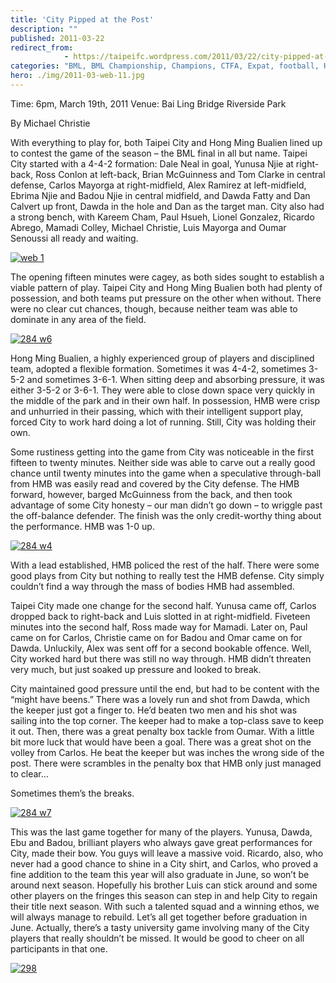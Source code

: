 ```yaml
---
title: 'City Pipped at the Post'
description: ""
published: 2011-03-22
redirect_from: 
            - https://taipeifc.wordpress.com/2011/03/22/city-pipped-at-the-post/
categories: "BML, BML Championship, Champions, CTFA, Expat, football, Hong Min Bulien, soccer, Taipei, Taipei City FC, taipei football, Taiwan, taiwan football, taiwan soccer, vs. Hong Min Bulien"
hero: ./img/2011-03-web-11.jpg
---
```

Time: 6pm, March 19th, 2011 Venue: Bai Ling Bridge Riverside Park

By Michael Christie

With everything to play for, both Taipei City and Hong Ming Bualien lined up to contest the game of the season – the BML final in all but name. Taipei City started with a 4-4-2 formation: Dale Neal in goal, Yunusa Njie at right-back, Ross Conlon at left-back, Brian McGuinness and Tom Clarke in central defense, Carlos Mayorga at right-midfield, Alex Ramirez at left-midfield, Ebrima Njie and Badou Njie in central midfield, and Dawda Fatty and Dan Calvert up front, Dawda in the hole and Dan as the target man. City also had a strong bench, with Kareem Cham, Paul Hsueh, Lionel Gonzalez, Ricardo Abrego, Mamadi Colley, Michael Christie, Luis Mayorga and Oumar Senoussi all ready and waiting.

[![](http://taipeifc.files.wordpress.com/2011/03/web-11.jpg "web 1")](./img/2011-03-web-11.jpg)

The opening fifteen minutes were cagey, as both sides sought to establish a viable pattern of play. Taipei City and Hong Ming Bualien both had plenty of possession, and both teams put pressure on the other when without. There were no clear cut chances, though, because neither team was able to dominate in any area of the field.

[![](http://taipeifc.files.wordpress.com/2011/03/284-w6.jpg "284 w6")](./img/2011-03-284-w6.jpg)

Hong Ming Bualien, a highly experienced group of players and disciplined team, adopted a flexible formation. Sometimes it was 4-4-2, sometimes 3-5-2 and sometimes 3-6-1. When sitting deep and absorbing pressure, it was either 3-5-2 or 3-6-1. They were able to close down space very quickly in the middle of the park and in their own half. In possession, HMB were crisp and unhurried in their passing, which with their intelligent support play, forced City to work hard doing a lot of running. Still, City was holding their own.

Some rustiness getting into the game from City was noticeable in the first fifteen to twenty minutes. Neither side was able to carve out a really good chance until twenty minutes into the game when a speculative through-ball from HMB was easily read and covered by the City defense. The HMB forward, however, barged McGuinness from the back, and then took advantage of some City honesty – our man didn’t go down – to wriggle past the off-balance defender. The finish was the only credit-worthy thing about the performance. HMB was 1-0 up.

[![](http://taipeifc.files.wordpress.com/2011/03/284-w4.jpg "284 w4")](./img/2011-03-284-w4.jpg)

With a lead established, HMB policed the rest of the half. There were some good plays from City but nothing to really test the HMB defense. City simply couldn’t find a way through the mass of bodies HMB had assembled.

Taipei City made one change for the second half. Yunusa came off, Carlos dropped back to right-back and Luis slotted in at right-midfield. Fiveteen minutes into the second half, Ross made way for Mamadi. Later on, Paul came on for Carlos, Christie came on for Badou and Omar came on for Dawda. Unluckily, Alex was sent off for a second bookable offence. Well, City worked hard but there was still no way through. HMB didn’t threaten very much, but just soaked up pressure and looked to break.

City maintained good pressure until the end, but had to be content with the “might have beens.” There was a lovely run and shot from Dawda, which the keeper just got a finger to. He’d beaten two men and his shot was sailing into the top corner. The keeper had to make a top-class save to keep it out. Then, there was a great penalty box tackle from Oumar. With a little bit more luck that would have been a goal. There was a great shot on the volley from Carlos. He beat the keeper but was inches the wrong side of the post. There were scrambles in the penalty box that HMB only just managed to clear…

Sometimes them’s the breaks.

[![](http://taipeifc.files.wordpress.com/2011/03/284-w7.jpg "284 w7")](./img/2011-03-284-w7.jpg)

This was the last game together for many of the players. Yunusa, Dawda, Ebu and Badou, brilliant players who always gave great performances for City, made their bow. You guys will leave a massive void. Ricardo, also, who never had a good chance to shine in a City shirt, and Carlos, who proved a fine addition to the team this year will also graduate in June, so won’t be around next season. Hopefully his brother Luis can stick around and some other players on the fringes this season can step in and help City to regain their title next season. With such a talented squad and a winning ethos, we will always manage to rebuild. Let’s all get together before graduation in June. Actually, there’s a tasty university game involving many of the City players that really shouldn’t be missed. It would be good to cheer on all participants in that one.

[![](http://taipeifc.files.wordpress.com/2011/03/298.jpg "298")](./img/2011-03-298.jpg)
